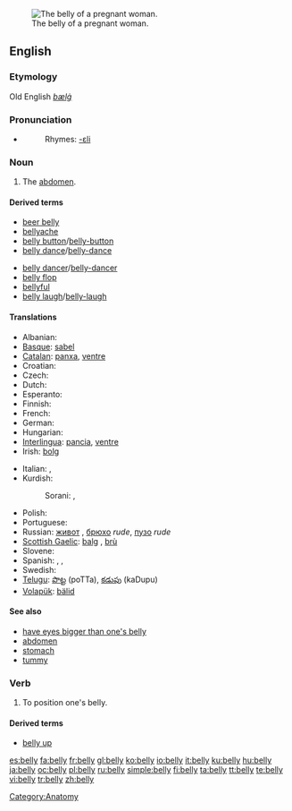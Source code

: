 [[Image:Pregnant belly button.jpg|thumb|right|The belly of a pregnant woman.]]
==English==

===Etymology===
Old English ''[[bælġ]]''

===Pronunciation===
* {{audio|en-us-belly.ogg|Audio (US)}}
*: Rhymes: [[Rhymes:English:-ɛli|-ɛli]]

===Noun===
{{en-noun|bell|ies}}

# {{colloquial}} The [[abdomen]].

====Derived terms====
{{rel-top|Terms derived from "belly"}}
* [[beer belly]]
* [[bellyache]]
* [[belly button]]/[[belly-button]]
* [[belly dance]]/[[belly-dance]]
{{rel-mid}}
* [[belly dancer]]/[[belly-dancer]]
* [[belly flop]]
* [[bellyful]]
* [[belly laugh]]/[[belly-laugh]]
{{rel-bottom}}

====Translations====
{{trans-top|abdomen}}
* Albanian: {{t+|sq|bark|xs=Albanian}}
* [[Basque]]: [[sabel]]
* [[Catalan]]: [[panxa]], [[ventre]]
* Croatian: {{t-|hr|trbuh}}
* Czech: {{t-|cs|břicho|n}}
* Dutch: {{t+|nl|buik}}
* Esperanto: {{t-|eo|ventro|xs=Esperanto}}
* Finnish: {{t+|fi|maha}}
* French: {{t+|fr|ventre|m}}
* German: {{t+|de|Bauch|m}}
* Hungarian: {{t+|hu|has}}
* [[Interlingua]]: [[pancia]], [[ventre]]
* Irish: [[bolg]] {{m}}
{{trans-mid}}
* Italian: {{t+|it|pancia|f}}, {{t+|it|ventre|f}}
* Kurdish:
*: Sorani: {{t|ku|زگ|tr=zig|sc=KUchar}}, {{t|ku|ورگ|tr=wirg|sc=KUchar}}
* Polish: {{t+|pl|brzuch|m}}
* Portuguese: {{t+|pt|barriga}}
* Russian: [[живот]] {{m}}, [[брюхо]] {{n}} ''rude'', [[пузо]] {{n}} ''rude''
* [[Scottish Gaelic]]: [[balg]] {{m}}, [[brù]] {{f}}
* Slovene: {{t+|sl|trebuh|m}}
* Spanish: {{t+|es|barriga}}, {{t+|es|panza}}, {{t+|es|vientre}}
* Swedish: {{t+|sv|mage}}
* [[Telugu]]: [[పొట్ట]] (poTTa), [[కడుపు]] (kaDupu)
* [[Volapük]]: [[bälid]]
{{trans-bottom}}

====See also====
* [[have eyes bigger than one's belly]]
* [[abdomen]]
* [[stomach]]
* [[tummy]]

===Verb===
{{en-verb|bellies|bellying|bellied}}

# To position one's belly.

====Derived terms====
* [[belly up]]

[[Category:Anatomy]]

[[es:belly]]
[[fa:belly]]
[[fr:belly]]
[[gl:belly]]
[[ko:belly]]
[[io:belly]]
[[it:belly]]
[[ku:belly]]
[[hu:belly]]
[[ja:belly]]
[[oc:belly]]
[[pl:belly]]
[[ru:belly]]
[[simple:belly]]
[[fi:belly]]
[[ta:belly]]
[[tt:belly]]
[[te:belly]]
[[vi:belly]]
[[tr:belly]]
[[zh:belly]]